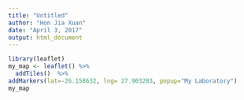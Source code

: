 ```yaml
---
title: "Untitled"
author: "Hon Jia Xuan"
date: "April 3, 2017"
output: html_document
---
```


```r
library(leaflet)
my_map <- leaflet() %>% 
  addTiles()  %>%
addMarkers(lat=-26.158632, lng= 27.903283, popup="My Laboratory")
my_map
```